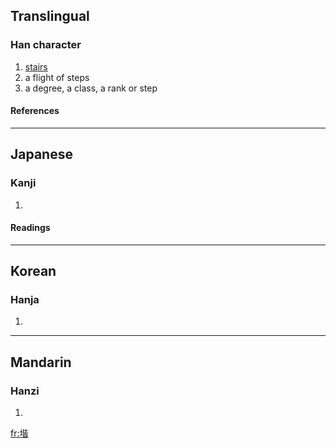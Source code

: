 {{see|階}}

==Translingual==
===Han character===
{{Han char|rn=32|rad=土|as=09|sn=12|four=|canj=土心心日 (GPPA)}}
# [[stairs]]
# a flight of steps
# a degree, a class, a rank or step
====References====
{{Han ref|kx=0233.220|dkj=05261|dj=0470.380|hdz=10462.040|uh=5826|ud=22566}}
----
==Japanese==
===Kanji===
{{ja-kanji|grade=|rs=土09}}
# {{defn|Japanese}} 
====Readings====
{{ja-readings|on=[[かい]] (kai)|kun=}}
----
==Korean==
===Hanja===
{{ko-hanja|hangeul=계|rv=gye|mr=kye}}
# {{defn|Korean}}
----
==Mandarin==
===Hanzi===
{{cmn-hanzi|pin=[[jiē]] ([[jie1]])|wg=chieh<sup>1</sup>}}
# {{defn|Mandarin}}

[[fr:堦]]